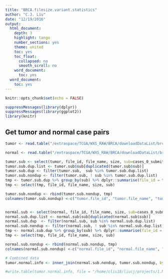 ```yaml
---
title: "BRCA.filesize.variant.statistics"
author: "C.J. Liu"
date: "12/19/2016"
output:
  html_document:
    depth: 3
    highlight: tango
    number_sections: yes
    theme: united
    toc: yes
    toc_float:
      collapsed: no
      smooth_scroll: no
    word_document:
      toc: yes
  word_document:
    toc: yes
---
```


```r
knitr::opts_chunk$set(echo = FALSE)
```

```r
suppressMessages(library(dplyr))
suppressMessages(library(ggplot2))
library(knitr)

```

## Get tumor and normal case pairs
```r
tumor <- read.table("/extraspace/TCGA/WXS_RAW/BRCA/downloadDataList/brca.tumor.manifest.tsv", header = T, sep = "\t")

normal <- read.table("/extraspace/TCGA/WXS_RAW/BRCA/downloadDataList/brca.normal.manifest.tsv", header = T, sep = "\t")

tumor.sub <- select(tumor, file_id, file_name, size, sub=cases_0_submitter_id) %>% arrange(sub)
tumor.sub.dup.list <- tumor.sub$sub[duplicated(tumor.sub$sub)]
tumor.sub.dup <- filter(tumor.sub,  sub %in% tumor.sub.dup.list)
tumor.sub.nondup <- filter(tumor.sub, ! sub %in% tumor.sub.dup.list)
tmp <- tumor.sub.dup %>% group_by(sub) %>% dplyr::summarise(file_id = toString(file_id),file_name = toString(file_name), size = mean(size))
tmp <- select(tmp, file_id, file_name, size, sub)

tumor.sub.nondup <- rbind(tumor.sub.nondup, tmp)
colnames(tumor.sub.nondup) <-c("tumor.file_id", "tumor.file_name", "tumor.file_size", "subID")


normal.sub <- select(normal, file_id, file_name, size, sub=cases_0_submitter_id) %>% arrange(sub)
normal.sub.dup.list <- normal.sub$sub[duplicated(normal.sub$sub)]
normal.sub.dup  <- filter(normal.sub, sub %in% normal.sub.dup.list)
normal.sub.nondup <- filter(normal.sub, ! sub %in% normal.sub.dup.list)
tmp <- normal.sub.dup %>% group_by(sub) %>% dplyr::summarise(file_id = toString(file_id), file_name = toString(file_name), size = mean(size))
tmp <- select(tmp, file_id, file_name, size, sub)

normal.sub.nondup <- rbind(normal.sub.nondup, tmp)
colnames(normal.sub.nondup) <-c("normal.file_id", "normal.file_name", "normal.file_size", "subID")

# Combined data
tumor.normal.info <- inner_join(normal.sub.nondup, tumor.sub.nondup, by = "subID")

#write.table(tumor.normal.info, file = "/home/cliu18/liucj/projects/1.Mutation_calling_in_non-condig_region_through_EXOME/7.case.statistics/tumor.normal.file.info", quote = F, sep = "\t", row.names = F, col.names = F)

```







